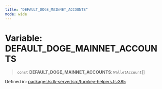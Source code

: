 ```yaml
---
title: "DEFAULT_DOGE_MAINNET_ACCOUNTS"
mode: wide
---
```

  
# Variable: DEFAULT\_DOGE\_MAINNET\_ACCOUNTS

> `const` **DEFAULT\_DOGE\_MAINNET\_ACCOUNTS**: `WalletAccount`[]

Defined in: [packages/sdk-server/src/turnkey-helpers.ts:385](https://github.com/tkhq/sdk/blob/94193410cf3571aa019a0b9408107eeb43e39e16/packages/sdk-server/src/turnkey-helpers.ts#L385)
